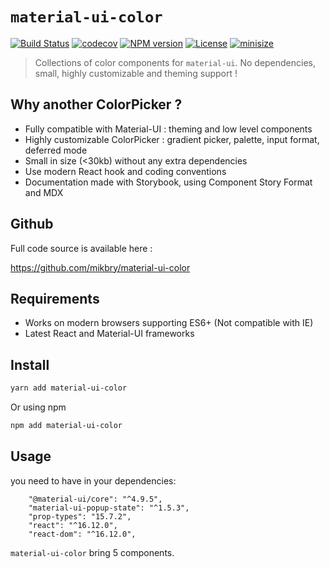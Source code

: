 
<Meta title="Docs|Intro" />

# `material-ui-color`

[![Build Status][action-image]][action-url]
[![codecov][codecov-image]][codecov-url]
[![NPM version][npm-image]][npm-url]
[![License][license-image]][license-url]
[![minisize][min-image]][min-url]

[action-image]: https://github.com/mikbry/material-ui-color/workflows/Build%20and%20Deploy/badge.svg
[action-url]: https://mikbry.github.io/material-ui-color/
[codecov-image]: https://codecov.io/gh/mikbry/material-ui-color/branch/master/graph/badge.svg?token=K4P0vnM5fh
[codecov-url]: https://codecov.io/gh/mikbry/material-ui-color
[npm-image]: https://img.shields.io/npm/v/material-ui-color.svg
[npm-url]: https://npmjs.org/package/material-ui-color
[license-image]: https://img.shields.io/github/license/mikbry/material-ui-color
[License-url]:https://github.com/mikbry/material-ui-color/blob/master/LICENSE
[min-image]:https://badgen.net/bundlephobia/min/material-ui-color
[min-url]:https://bundlephobia.com/result?p=material-ui-color

> Collections of color components for `material-ui`. No dependencies, small, highly customizable and theming support !

## Why another ColorPicker ?

- Fully compatible with Material-UI : theming and low level components
- Highly customizable ColorPicker : gradient picker, palette, input format, deferred mode
-  Small in size (<30kb) without any extra dependencies
- Use modern React hook and coding conventions
- Documentation made with Storybook, using Component Story Format and MDX

## Github

Full code source is available here :

https://github.com/mikbry/material-ui-color


## Requirements
- Works on modern browsers supporting ES6+ (Not compatible with IE)
- Latest React and Material-UI frameworks

## Install

```bash
yarn add material-ui-color
```

Or using npm
```bash
npm add material-ui-color
```

## Usage

you need to have in your dependencies:

```
    "@material-ui/core": "^4.9.5",
    "material-ui-popup-state": "^1.5.3",
    "prop-types": "15.7.2",
    "react": "^16.12.0",
    "react-dom": "^16.12.0",
```

`material-ui-color` bring 5 components.